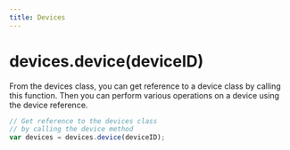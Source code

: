 ```yaml
---
title: Devices 
---
```


# devices.device(deviceID)

From the devices class, you can get reference to a device class by calling this function. Then you can perform various operations on a device using the device reference.

```js
// Get reference to the devices class
// by calling the device method
var devices = devices.device(deviceID);
```